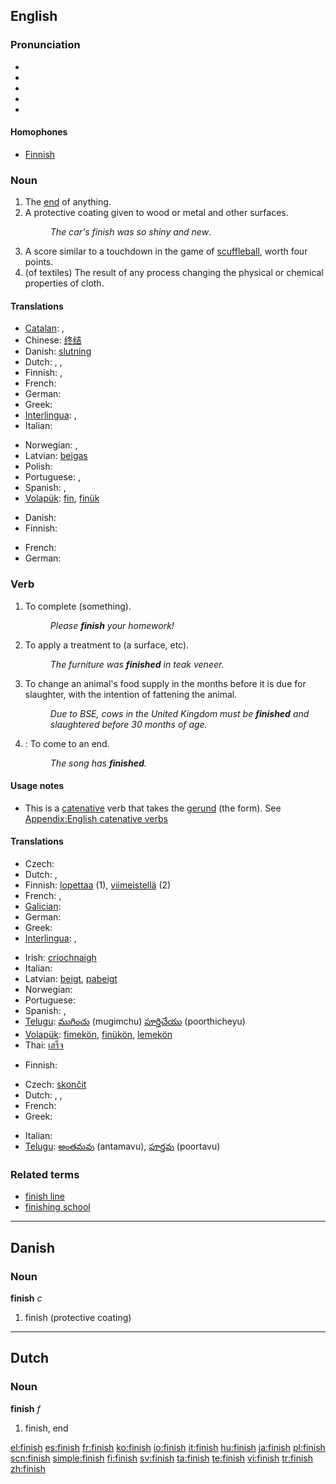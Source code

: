 ==English==

===Pronunciation===
* {{enPR|fĭn'ĭsh}}
* {{IPA|/ˈfɪnɪʃ/}}
* {{SAMPA|/"fInIS/}}
* {{audio|en-us-finish.ogg|Audio (US)}}
* {{audio|en-uk-finnish.ogg|Audio (UK)}}

====Homophones====
* [[Finnish]]

===Noun===
{{en-noun|es}}

# The [[end]] of anything.
# A protective coating given to wood or metal and other surfaces.
#: ''The car's finish was so shiny and new''.
# A score similar to a touchdown in the game of [[scuffleball]], worth four points.
# (of textiles) The result of any process changing the physical or chemical properties of cloth.

====Translations====

{{trans-top|end}}
* [[Catalan]]: {{t-|ca|meta|f}}, {{t-|ca|fita|f}}
* Chinese: [[终结]]
* Danish: [[slutning]] {{c}}
* Dutch: {{t-|nl|eindstreep|f}}, {{t-|nl|finish|f}}, {{t+|nl|meet|f}}
* Finnish: {{t+|fi|loppu}}, {{t+|fi|maali}}
* French: {{t+|fr|fin|f}}
* German: {{t+|de|Ende|n}}
* Greek: {{t+|el|τέλος|n|tr=télos|sc=Grek}}
* [[Interlingua]]: {{t-|ia|fin|xs=Interlingua}}, {{t-|ia|termination|xs=Interlingua}}
* Italian: {{t+|it|fine|f}}
{{trans-mid}}
* Norwegian: {{t|no|avslutning}} {{m|f}}, {{t|no|slutt|m}}
* Latvian: [[beigas]] {{f}}
* Polish: {{t-|pl|koniec|m}}
* Portuguese: {{t+|pt|fim|m}}, {{t-|pt|acabamento|m}}
* Spanish: {{t+|es|meta|f}}, {{t+|es|fin|m}}
* [[Volapük]]: [[fin]], [[finük]]
{{trans-bottom}}

{{trans-top|protective coating}}
* Danish: {{t-|da|finish|c}}
* Finnish: {{t-|fi|pintakäsittely}}
{{trans-mid}}
* French: {{t+|fr|fini|m}}
* German: {{t-|de|Lack|m}}
{{trans-bottom}}

{{trans-top|score in scuffleball}}
{{trans-mid}}
{{trans-bottom}}

===Verb===
{{en-verb|finishes|finishing|finished}}

# {{transitive}} To complete (something).
#: ''Please '''finish''' your homework!''
# {{transitive}} To apply a treatment to (a surface, etc).
#: ''The furniture was '''finished''' in teak veneer.''
# {{transitive}} To change an animal's food supply in the months before it is due for slaughter, with the intention of fattening the animal.
#: ''Due to BSE, cows in the United Kingdom must be '''finished''' and slaughtered before 30 months of age.''
# {{intransitive}}: To come to an end.
#: ''The song has '''finished'''.''

====Usage notes====
* {{sense|transitive, to complete}} This is a [[catenative]] verb that takes the [[gerund]] (the {{term|-ing}} form). See [[Appendix:English catenative verbs]]

====Translations====

{{trans-top|to complete}}
* Czech: {{t-|cs|dokončit}}
* Dutch: {{t-|nl|afwerken}}, {{t-|nl|beëindigen}}
* Finnish: [[lopettaa]] (1), [[viimeistellä]] (2)
* French: {{t+|fr|finir}}, {{t-|fr|achever}}
* [[Galician]]: {{t-|gl|acabar|xs=Galician}}
* German: {{t+|de|beenden}}
* Greek: {{t-|el|τελειώνω|tr=teleióno|sc=Grek}}
* [[Interlingua]]: {{t-|ia|finir|xs=Interlingua}}, {{t-|ia|terminar|xs=Interlingua}}
{{trans-mid}}
* Irish: [[críochnaigh]]
* Italian: {{t+|it|finire}}
* Latvian: [[beigt]], [[pabeigt]]
* Norwegian: {{t-|no|avslutte}}
* Portuguese: {{t+|pt|acabar}}
* Spanish: {{t+|es|acabar}}, {{t-|es|terminar}}
* [[Telugu]]: [[ముగించు]] (mugimchu) [[పూర్తిచేయు]] (poorthicheyu)
* [[Volapük]]: [[fimekön]], [[finükön]], [[lemekön]]
* Thai: [[เสร็จ]]
{{trans-bottom}}

{{trans-top|to apply a final treatment to}}
* Finnish: {{t-|fi|viimeistellä}}
{{trans-mid}}
{{trans-bottom}}

{{trans-top|to come to an end}}
* Czech: [[skončit]]
* Dutch: {{t-|nl|ophouden}}, {{t-|nl|eindigen}}, {{t-|nl|gedaan zijn}}
* French: {{t+|fr|finir}}
* Greek: {{t-|el|τελειώνω|tr=teleióno|sc=Grek}}
{{trans-mid}}
* Italian: {{t+|it|finire}}
* [[Telugu]]: [[అంతమవు]] (antamavu), [[పూర్తవు]] (poortavu)
{{trans-bottom}}

===Related terms===
* [[finish line]]
* [[finishing school]]

----

==Danish==

===Noun===
'''finish''' ''c''

# finish (protective coating)

----

==Dutch==

===Noun===
'''finish''' ''f''

# finish, end

[[el:finish]]
[[es:finish]]
[[fr:finish]]
[[ko:finish]]
[[io:finish]]
[[it:finish]]
[[hu:finish]]
[[ja:finish]]
[[pl:finish]]
[[scn:finish]]
[[simple:finish]]
[[fi:finish]]
[[sv:finish]]
[[ta:finish]]
[[te:finish]]
[[vi:finish]]
[[tr:finish]]
[[zh:finish]]